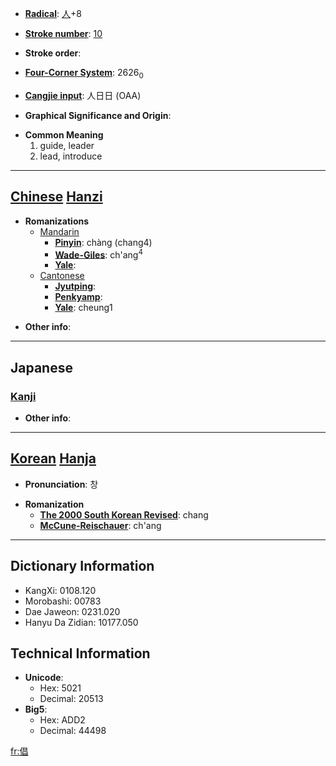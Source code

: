 * '''[[Wiktionary:Chinese radical index| Radical]]''': [[Wiktionary:Chinese radical index 人|人]]+8

* '''[[Wiktionary:Chinese total strokes index|Stroke number]]''': [[Wiktionary:Chinese total strokes index 10|10]]

* '''Stroke order''': 

* '''[[Wiktionary:Chinese four corner index|Four-Corner System]]''': 2626<sub>0</sub>

* '''[[Wiktionary:Chinese Cangjie index|Cangjie input]]''': 人日日 (OAA)

* '''Graphical Significance and Origin''': 

* '''Common Meaning'''
*#guide, leader
*# lead, introduce


----

== [[Chinese]] [[Hanzi]] ==

* '''Romanizations'''
** [[Mandarin]]
*** '''[[Pinyin]]''': chàng (chang4)
*** '''[[Wade-Giles]]''': ch'ang<sup>4</sup>
*** '''[[Yale]]''': 
**[[Cantonese]]
***'''[[Jyutping]]''':
***'''[[Penkyamp]]''': 
***'''[[Yale]]''': cheung1

* '''Other info''': 

----

==Japanese==
===[[Kanji]]===
{{kanji|on readings=[[しょう]] (shō)|kun readings=[[わざおぎ]] (wazaogi)}}

* '''Other info''':  

----

== [[Korean]] [[Hanja]] ==

* '''Pronunciation''': 창

* '''Romanization'''
** '''[[The 2000 South Korean Revised Romanization|The 2000 South Korean Revised]]''': chang
** '''[[McCune-Reischauer]]''': ch'ang

----

== Dictionary Information ==

* KangXi: 0108.120
* Morobashi: 00783
* Dae Jaweon: 0231.020
* Hanyu Da Zidian: 10177.050

== Technical Information ==

* '''Unicode''':
** Hex: 5021
** Decimal: 20513
* '''Big5''':
** Hex: ADD2
** Decimal: 44498

[[fr:倡]]